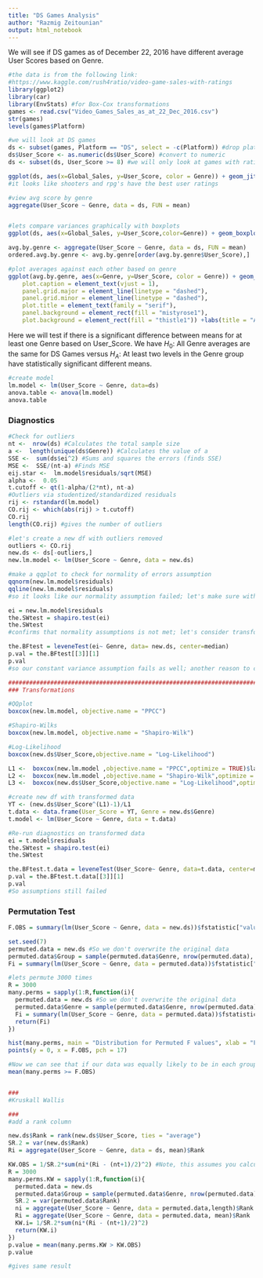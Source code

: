 ---
title: "DS Games Analysis"
author: "Razmig Zeitounian"
output: html_notebook
---

We will see if DS games as of December 22, 2016 have different average User Scores based on Genre.

```{r, echo = FALSE, eval = FALSE}
#the data is from the following link:
#https://www.kaggle.com/rush4ratio/video-game-sales-with-ratings
library(ggplot2)
library(car)
library(EnvStats) #for Box-Cox transformations
games <- read.csv("Video_Games_Sales_as_at_22_Dec_2016.csv")
str(games)
levels(games$Platform)

#we will look at DS games 
ds <- subset(games, Platform == "DS", select = -c(Platform)) #drop platform column since we no longer need it
ds$User_Score <- as.numeric(ds$User_Score) #convert to numeric
ds <- subset(ds, User_Score >= 8) #we will only look at games with ratings of at least 8
```

```{r, echo=FALSE}
ggplot(ds, aes(x=Global_Sales, y=User_Score, color = Genre)) + geom_jitter() + facet_grid(.~Genre)
#it looks like shooters and rpg's have the best user ratings

#view avg score by genre
aggregate(User_Score ~ Genre, data = ds, FUN = mean)


#lets compare variances graphically with boxplots
ggplot(ds, aes(x=Global_Sales, y=User_Score,color=Genre)) + geom_boxplot() + facet_grid(.~Genre)

avg.by.genre <- aggregate(User_Score ~ Genre, data = ds, FUN = mean)
ordered.avg.by.genre <- avg.by.genre[order(avg.by.genre$User_Score),]

#plot averages against each other based on genre
ggplot(avg.by.genre, aes(x=Genre, y=User_Score, color = Genre)) + geom_jitter() + theme(plot.subtitle = element_text(vjust = 1), 
    plot.caption = element_text(vjust = 1), 
    panel.grid.major = element_line(linetype = "dashed"), 
    panel.grid.minor = element_line(linetype = "dashed"), 
    plot.title = element_text(family = "serif"), 
    panel.background = element_rect(fill = "mistyrose1"), 
    plot.background = element_rect(fill = "thistle1")) +labs(title = "Average User Score by Genre")
```

Here we will test if there is a significant difference between means for at least one Genre based on User_Score. We have $H_0:$ All Genre averages are the same for DS Games versus $H_A:$ At least two levels in the Genre group have statistically significant different means.

```{r,echo=FALSE}
#create model
lm.model <- lm(User_Score ~ Genre, data=ds)
anova.table <- anova(lm.model)
anova.table
```


### Diagnostics
```{r, echo=FALSE}
#Check for outliers
nt <-  nrow(ds) #Calculates the total sample size
a <-  length(unique(ds$Genre)) #Calculates the value of a
SSE <-  sum(ds$ei^2) #Sums and squares the errors (finds SSE)
MSE <-  SSE/(nt-a) #Finds MSE
eij.star <-  lm.model$residuals/sqrt(MSE)
alpha <-  0.05
t.cutoff <- qt(1-alpha/(2*nt), nt-a)
#Outliers via studentized/standardized residuals
rij <- rstandard(lm.model)
CO.rij <- which(abs(rij) > t.cutoff)
CO.rij
length(CO.rij) #gives the number of outliers

#let's create a new df with outliers removed
outliers <- CO.rij
new.ds <- ds[-outliers,]
new.lm.model <- lm(User_Score ~ Genre, data = new.ds)

#make a qqplot to check for normality of errors assumption
qqnorm(new.lm.model$residuals)
qqline(new.lm.model$residuals)
#so it looks like our normality assumption failed; let's make sure with SW Test

ei = new.lm.model$residuals
the.SWtest = shapiro.test(ei)
the.SWtest
#confirms that normality assumptions is not met; let's consider transformations

the.BFtest = leveneTest(ei~ Genre, data= new.ds, center=median)
p.val = the.BFtest[[3]][1]
p.val
#so our constant variance assumption fails as well; another reason to consider transformations

################################################################################################
### Transformations

#QQplot
boxcox(new.lm.model, objective.name = "PPCC")

#Shapiro-Wilks
boxcox(new.lm.model, objective.name = "Shapiro-Wilk")

#Log-Likelihood
boxcox(new.ds$User_Score,objective.name = "Log-Likelihood")

L1 <-  boxcox(new.lm.model ,objective.name = "PPCC",optimize = TRUE)$lambda
L2 <-  boxcox(new.lm.model ,objective.name = "Shapiro-Wilk",optimize = TRUE)$lambda
L3 <-  boxcox(new.ds$User_Score,objective.name = "Log-Likelihood",optimize = TRUE)$lambda

#create new df with transformed data
YT <- (new.ds$User_Score^(L1)-1)/L1
t.data <- data.frame(User_Score = YT, Genre = new.ds$Genre)
t.model <- lm(User_Score ~ Genre, data = t.data)

#Re-run diagnostics on transformed data
ei = t.model$residuals
the.SWtest = shapiro.test(ei)
the.SWtest

the.BFtest.t.data = leveneTest(User_Score~ Genre, data=t.data, center=median)
p.val = the.BFtest.t.data[[3]][1]
p.val
#So assumptions still failed
```

### Permutation Test
```{r, echo = F}
F.OBS = summary(lm(User_Score ~ Genre, data = new.ds))$fstatistic["value"]

set.seed(7)
permuted.data = new.ds #So we don't overwrite the original data
permuted.data$Group = sample(permuted.data$Genre, nrow(permuted.data), replace = FALSE) #Permuting the groups
Fi = summary(lm(User_Score ~ Genre, data = permuted.data))$fstatistic["value"]

#lets permute 3000 times
R = 3000
many.perms = sapply(1:R,function(i){
  permuted.data = new.ds #So we don't overwrite the original data
  permuted.data$Genre = sample(permuted.data$Genre, nrow(permuted.data), replace = FALSE) #Permuting the groups
  Fi = summary(lm(User_Score ~ Genre, data = permuted.data))$fstatistic["value"]
  return(Fi)
})

hist(many.perms, main = "Distribution for Permuted F values", xlab = "Fi")
points(y = 0, x = F.OBS, pch = 17)

#Now we can see that if our data was equally likely to be in each group, we would see our test-statistic with probability:
mean(many.perms >= F.OBS)


###
#Kruskall Wallis

###
#add a rank column

new.ds$Rank = rank(new.ds$User_Score, ties = "average")
SR.2 = var(new.ds$Rank)
Ri = aggregate(User_Score ~ Genre, data = ds, mean)$Rank

KW.OBS = 1/SR.2*sum(ni*(Ri - (nt+1)/2)^2) #Note, this assumes you calculate ni and Ri above
R = 3000
many.perms.KW = sapply(1:R,function(i){
  permuted.data = new.ds
  permuted.data$Group = sample(permuted.data$Genre, nrow(permuted.data), replace = FALSE) #Permuting the groups
  SR.2 = var(permuted.data$Rank)
  ni = aggregate(User_Score ~ Genre, data = permuted.data,length)$Rank
  Ri = aggregate(User_Score ~ Genre, data = permuted.data, mean)$Rank
  KW.i= 1/SR.2*sum(ni*(Ri - (nt+1)/2)^2) 
  return(KW.i)
})
p.value = mean(many.perms.KW > KW.OBS)
p.value

#gives same result
```


